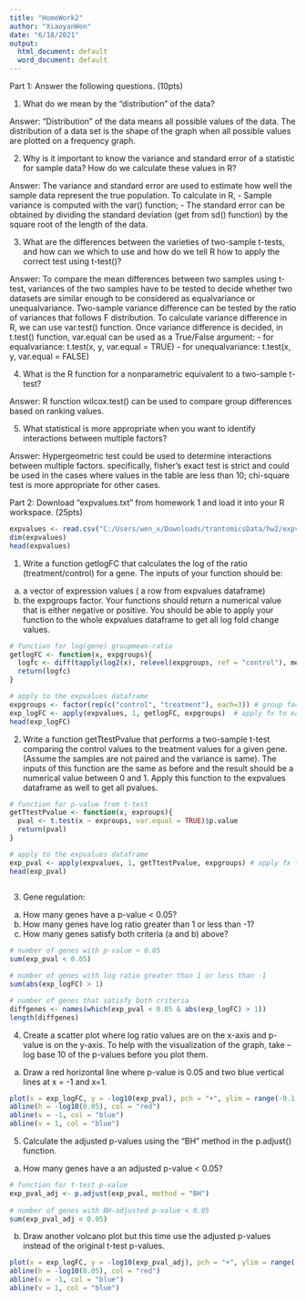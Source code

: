 ```yaml
---
title: "HomeWork2"
author: "XiaoyanWen"
date: "6/18/2021"
output:
  html_document: default
  word_document: default
---
```


Part 1: Answer the following questions. (10pts)

1. What do we mean by the “distribution” of the data? 

Answer: “Distribution” of the data means all possible values of the data. The distribution of a data set is the shape of the graph when all possible values are plotted on a frequency graph.

2. Why is it important to know the variance and standard error of a statistic for sample data? How do we calculate these values in R?

Answer: The variance and standard error are used to estimate how well the sample data represent the true population. 
To calculate in R, 
- Sample variance is computed with the var() function;
- The standard error can be obtained by dividing the standard deviation (get from sd() function) by the square root of the length of the data.

3. What are the differences between the varieties of two-sample t-tests, and how can we which to use and how do we tell R how to apply the correct test using t-test()?

Answer: To compare the mean differences between two samples using t-test, variances of the two samples have to be tested to decide whether two datasets are similar enough to be considered as equalvariance or unequalvariance. Two-sample variance difference can be tested by the ratio of variances that follows F distribution. To calculate variance difference in R, we can use var.test() function. Once variance difference is decided, in t.test() function, var.equal can be used as a True/False argument:
- for equalvariance: t.test(x, y, var.equal = TRUE)
- for unequalvariance: t.test(x, y, var.equal = FALSE)

4. What is the R function for a nonparametric equivalent to a two-sample t-test?

Answer: R function wilcox.test() can be used to compare group differences based on ranking values.

5. What statistical is more appropriate when you want to identify interactions between multiple factors?

Answer: Hypergeometric test could be used to determine interactions between multiple factors. specifically, fisher’s exact test is strict and could be used in the cases where values in the table are less than 10; chi-square test is more appropriate for other cases.

Part 2: Download “expvalues.txt” from homework 1 and load it into your R workspace. (25pts)

```r
expvalues <- read.csv("C:/Users/wen_x/Downloads/trantomicsData/hw2/expvalues.txt", sep="")
dim(expvalues)
head(expvalues)
```

1. Write a function getlogFC that calculates the log of the ratio
(treatment/control) for a gene. The inputs of your function should be:
a. a vector of expression values ( a row from expvalues dataframe)
b. the expgroups factor.
Your functions should return a numerical value that is either negative or
positive. You should be able to apply your function to the whole expvalues
dataframe to get all log fold change values.
```r
# function for log(gene) groupmean-ratio
getlogFC <- function(x, expgroups){
  logfc <- diff(tapply(log2(x), relevel(expgroups, ref = "control"), mean))
  return(logfc)
}

# apply to the expvalues dataframe
expgroups <- factor(rep(c("control", "treatment"), each=3)) # group factor
exp_logFC <- apply(expvalues, 1, getlogFC, expgroups)  # apply fx to each row of the dataframe
head(exp_logFC)
```

2. Write a function getTtestPvalue that performs a two-sample t-test comparing the
control values to the treatment values for a given gene. (Assume the samples are
not paired and the variance is same). The inputs of this function are the same as
before and the result should be a numerical value between 0 and 1. Apply this
function to the expvalues dataframe as well to get all pvalues.
```r
# function for p-value from t-test 
getTtestPvalue <- function(x, exproups){
  pval <- t.test(x ~ exproups, var.equal = TRUE)$p.value
  return(pval)
}

# apply to the expvalues dataframe
exp_pval <- apply(expvalues, 1, getTtestPvalue, expgroups) # apply fx to each row of the dataframe
head(exp_pval) 
  
```
3. Gene regulation:
a. How many genes have a p-value < 0.05?
b. How many genes have log ratio greater than 1 or less than -1?
c. How many genes satisfy both criteria (a and b) above?
```r
# number of genes with p-value < 0.05
sum(exp_pval < 0.05)

# number of genes with log ratio greater than 1 or less than -1
sum(abs(exp_logFC) > 1)

# number of genes that satisfy both criteria
diffgenes <- names(which(exp_pval < 0.05 & abs(exp_logFC) > 1))
length(diffgenes)

```

4. Create a scatter plot where log ratio values are on the x-axis and p-value is on the
y-axis. To help with the visualization of the graph, take –log base 10 of the p-values
before you plot them.
a. Draw a red horizontal line where p-value is 0.05 and two blue vertical lines
at x = -1 and x=1.
```r
plot(x = exp_logFC, y = -log10(exp_pval), pch = "+", ylim = range(-0.1:4.5), col = rgb(.4,0,1,.25), main = "volcano plot for -log(pval) versus log(expression)fold changes") 
abline(h = -log10(0.05), col = "red")
abline(v = -1, col = "blue")
abline(v = 1, col = "blue")
```

5. Calculate the adjusted p-values using the "BH" method in the p.adjust() function.
a. How many genes have a an adjusted p-value < 0.05?
```r
# function for t-test p-value
exp_pval_adj <- p.adjust(exp_pval, method = "BH")
 
# number of genes with BH-adjusted p-value < 0.05
sum(exp_pval_adj < 0.05)
```
b. Draw another volcano plot but this time use the adjusted p-values instead
of the original t-test p-values.
```r
plot(x = exp_logFC, y = -log10(exp_pval_adj), pch = "+", ylim = range(-0.1:4.5), main = "volcano plot for -log(BH-adjusted pval) versus log(expression)fold changes") 
abline(h = -log10(0.05), col = "red")
abline(v = -1, col = "blue")
abline(v = 1, col = "blue")
```